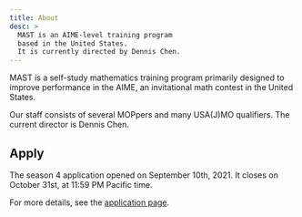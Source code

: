 ```yaml
---
title: About
desc: >
  MAST is an AIME-level training program
  based in the United States.
  It is currently directed by Dennis Chen.
---
```


MAST is a self-study mathematics
training program primarily designed
to improve performance in the AIME,
an invitational math contest in the
United States.

Our staff consists of several MOPpers
and many USA(J)MO qualifiers.
The current director is Dennis Chen.

## Apply

The season 4 application opened on September 10th, 2021.
It closes on October 31st, at 11:59 PM Pacific time.

For more details, see the [application page](apply).